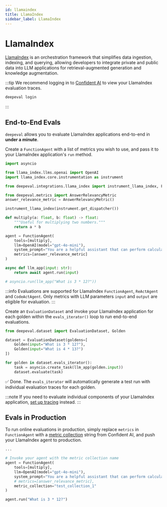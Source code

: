 ```yaml
---
id: llamaindex
title: LlamaIndex
sidebar_label: LlamaIndex
---
```




# LlamaIndex

[LlamaIndex](https://www.llamaindex.ai/) is an orchestration framework that simplifies data ingestion, indexing, and querying, allowing developers to integrate private and public data into LLM applications for retrieval-augmented generation and knowledge augmentation.

:::tip
We recommend logging in to [Confident AI](https://app.confident-ai.com) to view your LlamaIndex evaluation traces.

```bash
deepeval login
```

:::

## End-to-End Evals

`deepeval` allows you to evaluate LlamaIndex applications end-to-end in **under a minute**.

<Timeline>

<TimelineItem title="Configure LlamaIndex">

Create a `FunctionAgent` with a list of metrics you wish to use, and pass it to your LlamaIndex application's `run` method.

```python title="main.py" showLineNumbers {8,9,21}
import asyncio

from llama_index.llms.openai import OpenAI
import llama_index.core.instrumentation as instrument

from deepeval.integrations.llama_index import instrument_llama_index, FunctionAgent

from deepeval.metrics import AnswerRelevancyMetric
answer_relevance_metric = AnswerRelevancyMetric()

instrument_llama_index(instrument.get_dispatcher())

def multiply(a: float, b: float) -> float:
    """Useful for multiplying two numbers."""
    return a * b

agent = FunctionAgent(
    tools=[multiply],
    llm=OpenAI(model="gpt-4o-mini"),
    system_prompt="You are a helpful assistant that can perform calculations.",
    metrics=[answer_relevance_metric]
)

async def llm_app(input: str):
    return await agent.run(input)

# asyncio.run(llm_app("What is 3 * 12?"))
```

:::info
Evaluations are supported for LlamaIndex `FunctionAgent`, `ReActAgent` and `CodeActAgent`. Only metrics with LLM parameters `input` and `output` are eligible for evaluation.
:::

</TimelineItem>
<TimelineItem title="Run evaluations">

Create an `EvaluationDataset` and invoke your LlamaIndex application for each golden within the `evals_iterator()` loop to run end-to-end evaluations.

<Tabs groupId="llamaindex">
<TabItem value="asynchronous" label="Asynchronous">

```python title="main.py" showLineNumbers
from deepeval.dataset import EvaluationDataset, Golden

dataset = EvaluationDataset(goldens=[
    Golden(input="What is 3 * 12?"),
    Golden(input="What is 4 * 13?")
])

for golden in dataset.evals_iterator():
    task = asyncio.create_task(llm_app(golden.input))
    dataset.evaluate(task)
```

</TabItem>
</Tabs>

✅ Done. The `evals_iterator` will automatically generate a test run with individual evaluation traces for each golden.

</TimelineItem>

</Timeline>

:::note
If you need to evaluate individual components of your LlamaIndex application, [set up tracing](/docs/evaluation-llm-tracing) instead.
:::

## Evals in Production

To run online evaluations in production, simply replace `metrics` in `FunctionAgent` with a [metric collection](https://documentation.confident-ai.com/docs/llm-tracing/evaluations#online-evaluations) string from Confident AI, and push your LlamaIndex agent to production.

```python filename="main.py" showLineNumbers
...

# Invoke your agent with the metric collection name
agent = FunctionAgent(
    tools=[multiply],
    llm=OpenAI(model="gpt-4o-mini"),
    system_prompt="You are a helpful assistant that can perform calculations.",
    # metrics=[answer_relevance_metric],
    metric_collection="test_collection_1"
)

agent.run("What is 3 * 12?")
```
